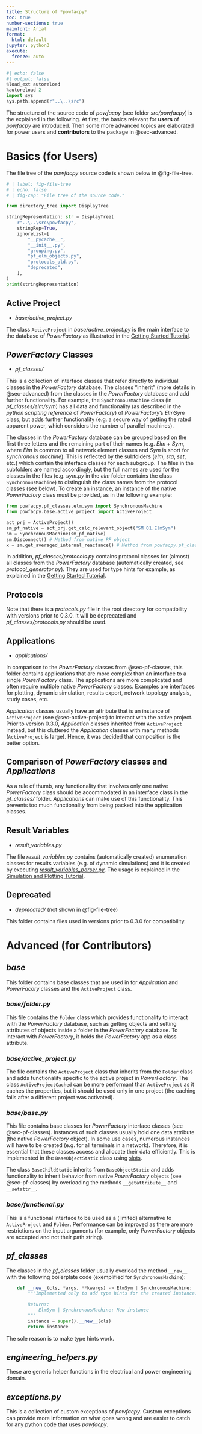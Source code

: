 ---
title: Structure of *powfacpy*
toc: true
number-sections: true
mainfont: Arial
format:
  html: default
jupyter: python3
execute:
  freeze: auto
---

```{python}
#| echo: false
#| output: false
%load_ext autoreload
%autoreload 2
import sys
sys.path.append(r"..\..\src")
```

The structure of the source code of *powfacpy* (see folder *src/powfacpy*) is the explained in the following. At first, the basics relevant for **users** of *powfacpy* are introduced. Then some more advanced topics are elaborated for power users and **contributors** to the package in @sec-advanced.  

# Basics (for Users)
The file tree of the *powfacpy* source code is shown below in @fig-file-tree. 

```{python}

# | label: fig-file-tree
# | echo: false
# | fig-cap: "File tree of the source code."

from directory_tree import DisplayTree

stringRepresentation: str = DisplayTree(
    r"..\..\src\powfacpy",
    stringRep=True,
    ignoreList=[
        "__pycache__",
        "__init__.py",
        "grouping.py",
        "pf_elm_objects.py",
        "protocols_old.py",
        "deprecated",
    ],
)
print(stringRepresentation)
```


## Active Project {#sec-active-project}

- *base/active_project.py*

The class `ActiveProject` in *base/active_project.py* is the main interface to the database of *PowerFactory* as illustrated in the [Getting Started Tutorial](../tutorials/getting_started.qmd). 

## *PowerFactory* Classes {#sec-pf-classes}
- *pf_classes/*

This is a collection of interface classes that refer directly to individual classes in the *PowerFactory* database.
The classes "inherit" (more details in @sec-advanced) from the classes in the *PowerFactory* database and add further functionality. For example, the `SynchronousMachine` class (in *pf_classes/elm/sym*) has all data and functionality (as described in the *python scripting reference* of *PowerFactory*) of *PowerFactory*'s *ElmSym* class, but adds further functionality (e.g. a secure way of getting the rated apparent power, which considers the number of parallel machines).  

The classes in the *PowerFactory* database can be grouped based on the first three letters and the remaining part of their names (e.g. *Elm* + *Sym*, where *Elm* is common to all network element classes and *Sym* is short for *synchronous machine*). This is reflected by the subfolders (*elm*, *sta*, *set*, etc.) which contain the interface classes for each subgroup. The files in the subfolders are named accordingly, but the full names are used for the classes in the files (e.g. *sym.py* in the *elm* folder contains the class `SynchronousMachine`) to distinguish the class names from the protocol classes (see below). 
To create an instance, an instance of the native *PowerFactory* class must be provided, as in the following example:

```python
from powfacpy.pf_classes.elm.sym import SynchronousMachine
from powfacpy.base.active_project import ActiveProject

act_prj = ActiveProject()
sm_pf_native = act_prj.get_calc_relevant_object("SM 01.ElmSym")
sm = SynchronousMachine(sm_pf_native)
sm.Disconnect() # Method from native PF object
x = sm.get_averaged_internal_reactance() # Method from powfacpy.pf_classes.elm.sym
```

In addition, *pf_classes/protocols.py* contains protocol classes for (almost) all classes from the *PowerFactory* database (automatically created, see *protocol_generator.py*). They are used for type hints for example, as explained in the [Getting Started Tutorial](../tutorials/getting_started.qmd). 

::: {.callout-warning}
## Protocols

Note that there is a *protocols.py* file in the root directory for compatibility with versions prior to 0.3.0. It will be deprecated and *pf_classes/protocols.py* should be used.
:::

## Applications
- *applications/*

In comparison to the *PowerFactory* classes from @sec-pf-classes, this folder contains applications that are more complex than an interface to a single *PowerFactory* class. The applications are more complicated and often require multiple native *PowerFactory* classes. Examples are interfaces for plotting, dynamic simulation, results export, network topology analysis, study cases, etc. 

*Application* classes usually have an attribute that is an instance of `ActiveProject` (see @sec-active-project) to interact with the active project. Prior to version 0.3.0, *Application* classes inherited from `ActiveProject` instead, but this cluttered the *Application* classes with many methods (`ActiveProject` is large). Hence, it was decided that composition is the better option. 

::: {.callout-tip}
## Comparison of *PowerFactory* classes and *Applications*

As a rule of thumb, any functionality that involves only one native *PowerFactory* class should be accommodated in an interface class in the *pf_classes/* folder. *Applications* can make use of this functionality. This prevents too much functionality from being packed into the application classes.
:::

## Result Variables
- *result_variables.py*

The file *result_variables.py* contains (automatically created) enumeration classes for results variables (e.g. of dynamic simulations) and it is created by executing [*result_variables_parser.py*](../../src/powfacpy/result_variables_parser.py). The usage is explained in the [Simulation and Plotting Tutorial](../tutorials/simulation_and_plotting.qmd).

## Deprecated 
- *deprecated/* (not shown in @fig-file-tree)

This folder contains files used in versions prior to 0.3.0 for compatibility.

# Advanced (for Contributors) {#sec-advanced}

## *base*
This folder contains base classes that are used in for *Application* and *PowerFacory* classes and the `ActiveProject` class.

### *base/folder.py*
This file contains the `Folder` class which provides functionality to interact with the *PowerFactory* database, such as getting objects and setting attributes of objects inside a folder in the *PowerFactory* database. To interact with *PowerFactory*, it holds the *PowerFactory* app as a class attribute.

### *base/active_project.py*
The file contains the `ActiveProject` class that inherits from the `Folder` class and adds functionality specific to the active project in *PowerFactory*. The class `ActiveProjectCached` can be more performant than `ActiveProject` as it caches the properties, but it should be used only in one project (the caching fails after a different project was activated).

### *base/base.py*
This file contains base classes for *PowerFactory* interface classes (see @sec-pf-classes). Instances of such classes usually hold one data attribute (the native *PowerFactory* object). In some use cases, numerous instances will have to be created (e.g. for all terminals in a network). Therefore, it is essential that these classes access and allocate their data efficiently. This is implemented in the `BaseObjectStatic` class using [slots](https://wiki.python.org/moin/UsingSlots). 

The class `BaseChildStatic` inherits from `BaseObjectStatic` and adds functionality to inherit behavior from native *PowerFactory* objects (see @sec-pf-classes) by overloading the methods `__getattribute__` and `__setattr__`.

### *base/functional.py*
This is a functional interface to be used as a (limited) alternative to `ActiveProject` and `Folder`. 
Performance can be improved as there are more restrictions on the input arguments (for example, only *PowerFactory* objects are accepted and not their path string).


## *pf_classes*
The classes in the *pf_classes* folder usually overload the method `__new__` with the following boilerplate code (exemplified for `SynchronousMachine`):

```python
    def __new__(cls, *args, **kwargs) -> ElmSym | SynchronousMachine:
        """Implemented only to add type hints for the created instance.

        Returns:
            ElmSym | SynchronousMachine: New instance
        """
        instance = super().__new__(cls)
        return instance
```
The sole reason is to make type hints work.


## *engineering_helpers.py*
These are generic helper functions in the electrical and power engineering domain.

## *exceptions.py*
This is a collection of custom exceptions of *powfacpy*. Custom exceptions can provide more information on what goes wrong and are easier to catch for any python code that uses *powfacpy*.  
